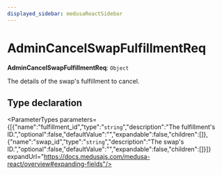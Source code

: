 ```yaml
---
displayed_sidebar: medusaReactSidebar
---
```



# AdminCancelSwapFulfillmentReq

 **AdminCancelSwapFulfillmentReq**: `Object`

The details of the swap's fulfillment to cancel.

## Type declaration

<ParameterTypes parameters={[{"name":"fulfillment_id","type":"`string`","description":"The fulfillment's ID.","optional":false,"defaultValue":"","expandable":false,"children":[]},{"name":"swap_id","type":"`string`","description":"The swap's ID.","optional":false,"defaultValue":"","expandable":false,"children":[]}]} expandUrl="https://docs.medusajs.com/medusa-react/overview#expanding-fields"/>

